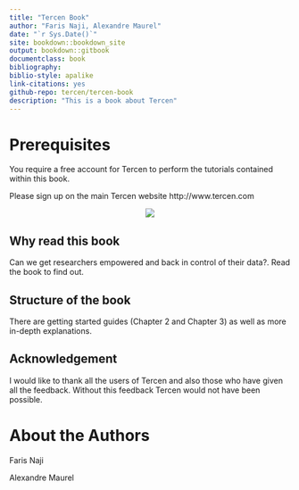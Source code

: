 ```yaml
---
title: "Tercen Book"
author: "Faris Naji, Alexandre Maurel"
date: "`r Sys.Date()`"
site: bookdown::bookdown_site
output: bookdown::gitbook
documentclass: book
bibliography: 
biblio-style: apalike
link-citations: yes
github-repo: tercen/tercen-book
description: "This is a book about Tercen"
---
```


# Prerequisites
You require a free account for Tercen to perform the tutorials contained within this book.

Please sign up on the main Tercen website http://www.tercen.com

<center>![](images/tercen-book.png)</center>

## Why read this book
Can we get researchers empowered and back in control of their data?. Read the book to find out.

## Structure of the book
There are getting started guides (Chapter 2 and Chapter 3) as well as more in-depth explanations.

## Acknowledgement
I would like to thank all the users of Tercen and also those who have given all the feedback. Without this feedback Tercen would not have been possible.

# About the Authors
Faris Naji

Alexandre Maurel





